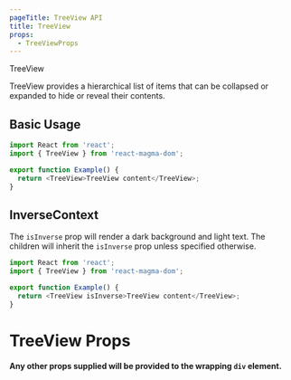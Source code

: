 ```yaml
---
pageTitle: TreeView API
title: TreeView
props:
  - TreeViewProps
---
```


<DocsHeading type="api">TreeView</DocsHeading>

TreeView provides a hierarchical list of items that can be collapsed or expanded to hide or reveal their contents.

## Basic Usage

```typescript
import React from 'react';
import { TreeView } from 'react-magma-dom';

export function Example() {
  return <TreeView>TreeView content</TreeView>;
}
```

## InverseContext

The `isInverse` prop will render a dark background and light text. The children will
inherit the `isInverse` prop unless specified otherwise.

```typescript
import React from 'react';
import { TreeView } from 'react-magma-dom';

export function Example() {
  return <TreeView isInverse>TreeView content</TreeView>;
}
```

# TreeView Props

**Any other props supplied will be provided to the wrapping `div` element.**

<TreeViewProps />
